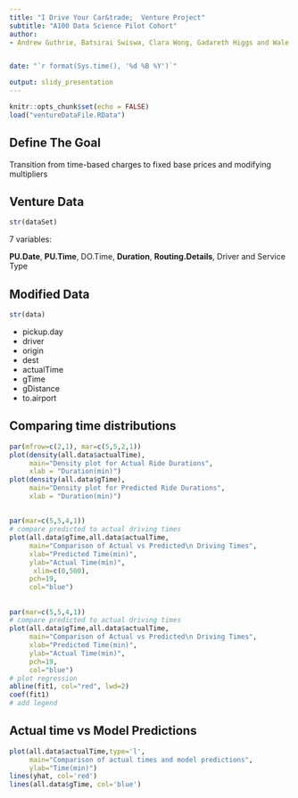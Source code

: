 ```yaml
---
title: "I Drive Your Car&trade;  Venture Project"
subtitle: "A100 Data Science Pilot Cohort"
author:
- Andrew Guthrie, Batsirai Swiswa, Clara Wong, Gadareth Higgs and Wale Jegede


date: "`r format(Sys.time(), '%d %B %Y')`"

output: slidy_presentation
---
```


```r
knitr::opts_chunk$set(echo = FALSE)
load("ventureDataFile.RData")
```

## Define The Goal
Transition from time-based charges to fixed base prices and modifying multipliers

## Venture Data
```r
str(dataSet)
```
7 variables:


**PU.Date**, **PU.Time**, DO.Time, **Duration**, **Routing.Details**, Driver and Service Type



## Modified Data {.tabcontent}
```r
str(data)
```
- pickup.day
- driver
- origin
- dest
- actualTime
- gTime
- gDistance
- to.airport


## Comparing time distributions

```r
par(mfrow=c(2,1), mar=c(5,5,2,1))
plot(density(all.data$actualTime),
     main="Density plot for Actual Ride Durations",
     xlab = "Duration(min)")
plot(density(all.data$gTime),
     main="Density plot for Predicted Ride Durations",
     xlab = "Duration(min)")
```

## 

```r
par(mar=c(5,5,4,1))
# compare predicted to actual driving times
plot(all.data$gTime,all.data$actualTime,
     main="Comparison of Actual vs Predicted\n Driving Times",
     xlab="Predicted Time(min)",
     ylab="Actual Time(min)",
      xlim=c(0,500),
     pch=19,
     col="blue")
```


## 

```r
par(mar=c(5,5,4,1))
# compare predicted to actual driving times
plot(all.data$gTime,all.data$actualTime,
     main="Comparison of Actual vs Predicted\n Driving Times",
     xlab="Predicted Time(min)",
     ylab="Actual Time(min)",
     pch=19,
     col="blue")
# plot regression
abline(fit1, col="red", lwd=2)
coef(fit1)
# add legend


```

## Actual time vs Model Predictions
```r
plot(all.data$actualTime,type='l',
     main="Comparison of actual times and model predictions",
     ylab="Time(min)")
lines(yhat, col='red')
lines(all.data$gTime, col='blue')

```


